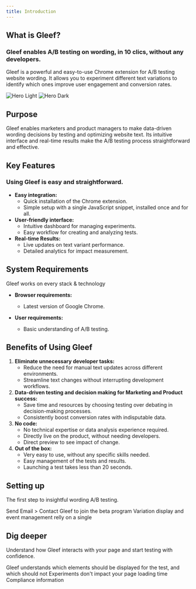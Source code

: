 ```yaml
---
title: Introduction
---
```


## What is Gleef?
### Gleef enables A/B testing on wording, in 10 clics, without any developers.

Gleef is a powerful and easy-to-use Chrome extension for A/B testing website wording. It allows you to experiment different text variations to identify which ones improve user engagement and conversion rates.

<img
    className="block dark:hidden"
    src="/images/hero-light.svg"
    alt="Hero Light"
/>
<img
    className="hidden dark:block"
    src="/images/hero-dark.svg"
    alt="Hero Dark"
/>

## Purpose

Gleef enables marketers and product managers to make data-driven wording decisions by testing and optimizing website text.
Its intuitive interface and real-time results make the A/B testing process straightforward and effective.

## Key Features
### Using Gleef is easy and straightforward.
- **Easy integration:**
    - Quick installation of the Chrome extension.
    - Simple setup with a single JavaScript snippet, installed once and for all.
- **User-friendly interface:**
    - Intuitive dashboard for managing experiments.
	- Easy workflow for creating and analyzing tests.
- **Real-time Results:**
	- Live updates on text variant performance.
	- Detailed analytics for impact measurement.

## System Requirements
<Check>Gleef works on every stack & technology</Check>

- **Browser requirements:**
    - Latest version of Google Chrome.

- **User requirements:**
    - Basic understanding of A/B testing.


## Benefits of Using Gleef
1.	**Eliminate unnecessary developer tasks:**
	* Reduce the need for manual text updates across different environments.
	* Streamline text changes without interrupting development workflows.
2.	**Data-driven testing and decision making for Marketing and Product success:**
	* Save time and resources by choosing testing over debating in decision-making processes.
	* Consistently boost conversion rates with indisputable data.
3.	**No code:**
	* No technical expertise or data analysis experience required.
	* Directly live on the product, without needing developers.
    * Direct preview to see impact of change.
4.	**Out of the box:**
	* Very easy to use, without any specific skills needed.
	* Easy management of the tests and results.
    * Launching a test takes less than 20 seconds.

## Setting up

The first step to insightful wording A/B testing.

<CardGroup cols={2}>
    <Card
        title="Get your credentials"
        icon="key"
        href="mailto:contact@gleef.eu">Send Email</a>
    >
        Contact Gleef to join the beta program
    </Card>
    <Card
        title="Add the script to your code"
        icon="code"
        href="https://mintlify.com/docs/quickstart"
    >
        Variation display and event management relly on a single
    </Card>
</CardGroup>

## Dig deeper

Understand how Gleef interacts with your page and start testing with confidence.

<CardGroup cols={2}>
    <Card
        title="Replacement strategy"
        icon="repeat"
        href="https://mintlify.com/docs/settings/global"
    >
        Gleef understands which elements should be displayed for the test, and which should not
    </Card>
    <Card
        title="Response time"
        icon="gauge-simple-high"
        href="/Q&A/trouble-shooting#gleef-slows-my-website"
    >
        Experiments don't impact your page loading time
    </Card>
    <Card
        title="GDPR"
        icon="user-secret"
        href="/under-the-hood/gdpr"
    >
        Compliance information
    </Card>
</CardGroup>
